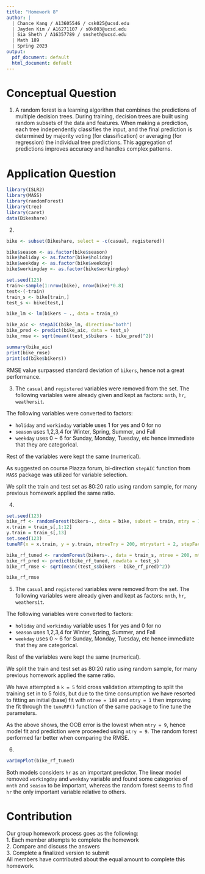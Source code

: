 ```yaml
---
title: "Homework 8"
author: |
  | Chance Kang / A13605546 / csk025@ucsd.edu
  | Jayden Kim / A16271107 / s0k003@ucsd.edu
  | Sia Sheth / A16357789 / snsheth@ucsd.edu
  | Math 189
  | Spring 2023
output:
  pdf_document: default
  html_document: default
---
```


# Conceptual Question 
1. 
A random forest is a learning algorithm that combines the predictions of multiple decision trees. During training, decision trees are built using random subsets of the data and features. When making a prediction, each tree independently classifies the input, and the final prediction is determined by majority voting (for classification) or averaging (for regression) the individual tree predictions. This aggregation of predictions improves accuracy and handles complex patterns.


# Application Question

```r
library(ISLR2)
library(MASS)
library(randomForest)
library(tree)
library(caret)
data(Bikeshare)
```

2.
```r
bike <- subset(Bikeshare, select = -c(casual, registered))

bike$season <- as.factor(bike$season)
bike$holiday <- as.factor(bike$holiday)
bike$weekday <- as.factor(bike$weekday)
bike$workingday <- as.factor(bike$workingday)

set.seed(123)
train<-sample(1:nrow(bike), nrow(bike)*0.8)
test<-(-train)
train_s <- bike[train,]
test_s <- bike[test,]

bike_lm <- lm(bikers ~ ., data = train_s)

bike_aic <- stepAIC(bike_lm, direction="both")
bike_pred <- predict(bike_aic, data = test_s)
bike_rmse <- sqrt(mean((test_s$bikers - bike_pred)^2))

summary(bike_aic)
print(bike_rmse)
print(sd(bike$bikers))
```
RMSE value surpassed standard deviation of `bikers`, hence not a great performance. 

3.
The `casual` and `registered` variables were removed from the set. The following variables were already given and kept as factors: `mnth`, `hr`, `weathersit`. 

The following variables were converted to factors:

* `holiday` and `workinday` variable uses 1 for yes and 0 for no
* `season` uses 1,2,3,4 for Winter, Spring, Summer, and Fall
* `weekday` uses 0 ~ 6 for Sunday, Monday, Tuesday, etc
hence immediate that they are categorical. 

Rest of the variables were kept the same (numerical).

As suggested on course Piazza forum, bi-direction `stepAIC` function from `MASS` package was utilized for variable selection.

We split the train and test set as 80:20 ratio using random sample, for many previous homework applied the same ratio.

4.
```r
set.seed(123)
bike_rf <- randomForest(bikers~., data = bike, subset = train, mtry = 1, ntree = 100, importance = TRUE, keep.forest = TRUE)
x.train = train_s[,1:12]
y.train = train_s[,13]
set.seed(123)
tuneRF(x = x.train, y = y.train, ntreeTry = 200, mtrystart = 2, stepFactor = 1.5, improve = 0.01, trace = FALSE)
```
```r
bike_rf_tuned <- randomForest(bikers~., data = train_s, ntree = 200, mtry = 9, importance = TRUE)
bike_rf_pred <- predict(bike_rf_tuned, newdata = test_s)
bike_rf_rmse <- sqrt(mean((test_s$bikers - bike_rf_pred)^2))

bike_rf_rmse
```
5.
The `casual` and `registered` variables were removed from the set. The following variables were already given and kept as factors: `mnth`, `hr`, `weathersit`. 

The following variables were converted to factors:

* `holiday` and `workinday` variable uses 1 for yes and 0 for no
* `season` uses 1,2,3,4 for Winter, Spring, Summer, and Fall
* `weekday` uses 0 ~ 6 for Sunday, Monday, Tuesday, etc
hence immediate that they are categorical. 

Rest of the variables were kept the same (numerical).

We split the train and test set as 80:20 ratio using random sample, for many previous homework applied the same ratio.

We have attempted a `k = 5` fold cross validation attempting to split the training set in to 5 folds, but due to the time consumption we have resorted to fitting an initial (base) fit with `ntree = 100` and `mtry = 1` then improving the fit through the `tuneRF()` function of the same package to fine tune the parameters. 

As the above shows, the OOB error is the lowest when `mtry = 9`, hence model fit and prediction were proceeded using `mtry = 9`. The random forest performed far better when comparing the RMSE. 

6.
```r
varImpPlot(bike_rf_tuned)
```
Both models considers `hr` as an important predictor. The linear model removed `workingday` and `weekday` variable and found some categories of `mnth` and `season` to be important, whereas the random forest seems to find `hr` the only important variable relative to others. 

# Contribution
Our group homework process goes as the following:\
1. Each member attempts to complete the homework\
2. Compare and discuss the answers\
3. Complete a finalized version to submit\
All members have contributed about the equal amount to complete this homework.  


